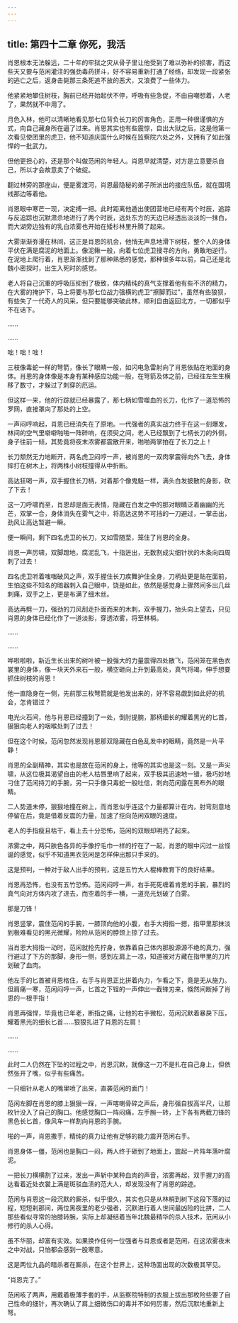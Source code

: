 ```yaml
---
---
---
```

title: 第四十二章 你死，我活
---




肖恩根本无法躲远，二十年的牢狱之灾从骨子里让他受到了难以弥补的损害，而这些天又要与范闲灌注的强劲毒药拼斗，好不容易重新打通了经络，却发现一段紧张的逃亡之后，返身击毙那三条死追不放的恶犬，又浪费了一些体力。

他紧紧地攀住树枝，胸前已经开始起伏不停，呼吸有些急促，不由自嘲想着，人老了，果然就不中用了。

月色入林，他可以清晰地看见那七位背负长刀的厉害角色，正用一种很谨惧的方式，向自己藏身所在逼了过来。肖恩其实也有些震惊，自出大狱之后，这是他第一次看见使团里的虎卫，他不知道庆国什么时候在监察院六处之外，又拥有了如此强悍的一批武力。

但他更担心的，还是那个叫做范闲的年轻人。肖恩早就清楚，对方是立意要杀自己，所以才会故意卖了个破绽。

翻过林旁的那座山，便是雾渡河，肖恩最隐秘的弟子所派出的接应队伍，就在国境线那边等着他。

肖恩眼中寒芒一现，决定搏一把。此时距离他遁出使团营地已经有两个时辰，追踪与反追踪也沉默肃杀地进行了两个时辰，远处东方的天边已经透出淡淡的一抹白，而大湖旁边独有的乳白浓雾也开始在矮杉林里升腾了起来。

大雾渐渐弥漫在林间，这正是肖恩的机会，他悄无声息地滑下树枝，整个人的身体平伏在满是腐泥的地面上。像泥鳅一般，向着七位虎卫搜寻的方向，勇敢地逆行。在泥地上爬行着，肖恩渐渐找到了那种熟悉的感觉，那种很多年以前，自己还是北魏小密探时，出生入死时的感觉。

老人将自己沉重的呼吸压抑到了极致，体内精纯的真气支撑着他有些不济的精力，在大雾的掩护下，马上将要与那七位战力强横的虎卫“擦脚而过”，虽然有些狼狈，有些失了一代奇人的风采，但只要能够突破此林，顺利自由返回北方，一切都似乎不在话下。

……

……

咄！咄！咄！

三枝像毒蛇一样的弩箭，像长了眼睛一般，如闪电急雷射向了肖恩依贴在地面的身体。肖恩的身体像是本身有某种感应功能一般，在弩箭及体之前，已经往左生生横移了数寸，才躲过了刺穿的厄运。

但这样一来，他的行踪就已经暴露了，那七柄如雪噬血的长刀，化作了一道恐怖的罗网，直接罩向了那处的上空。

一声闷哼响起，肖恩已经消失在了原地。一代强者的真实战力终于在这一刻爆发，林间的空气里噼噼啪啪一阵碎响，在须臾之间，老人已经飘到了七柄长刀的外侧，身子往前一倾，其势竟将夜末浓雾都震散开来，啪啪两掌拍在了长刀之上！

长刀颓然无力地断开，两名虎卫闷哼一声，被肖恩的一双肉掌震得向外飞去，身体摔打在树木上，将两株小树枝撞得从中折断。

高达狂喝一声，双手握住长刀柄，对着那个像鬼魅一样，满头白发披散的身影，砍了下去！

这一刀呼啸而至，肖恩却是面无表情，隐藏在白发之中的那对眼睛泛着幽幽的光芒，双掌一合，身体消失在雾气之中，将高达这势不可挡的一刀避过，一掌击出，劲风让高达暂避一瞬。

便一瞬间，剩下四名虎卫的长刀，又如雪随至，笼住了肖恩的全身。

肖恩一声厉啸，双脚蹬地，腐泥乱飞，十指迸出，无数割成尖细针状的木条向四周刺了过去！

四名虎卫听着嗤嗤破风之声，双手握住长刀疾舞护住全身，刀柄处更是贴在面前，生怕这些不知名的暗器刺入自己眼中，饶是如此，依然是感觉身上骤然间多出几丝刺痛，双手之上，更是布满了细木丝。

高达再劈一刀，强劲的刀风刮走扑面而来的木刺，双手握刀，抬头向上望去，只见肖恩的身体已经化作了一道淡影，穿透浓雾，将至林梢。

……

……

哗啦啦啦，新近生长出来的树叶被一股强大的力量震得四处散飞，范闲笼在黑色衣裳里的身体，像一块天外来石一般，横空砸向上升到最高处，真气将竭，伸手想要抓住树枝的肖恩！

他一直隐身在一侧，先前那三枚弩箭就是他发出来的，好不容易觑到如此好的机会，怎肯错过？

电光火石间，他与肖恩已经撞到了一处，倒肘提腕，那柄细长的耀着黑光的匕首，狠狠向老人的咽喉处刺了过去！

但在这个时候，范闲忽然发现肖恩那双隐藏在白色乱发中的眼睛，竟然是一片平静！

肖恩的全副精神，其实也是放在范闲的身上，他等的其实也是这一刻。又是一声尖啸，从这位极其渴望自由的老人枯唇里响了起来，双手极其迅速地一错，极巧妙地刁住了范闲持刀的手腕，另一只手像只毒蛇一般吐信，刺向范闲露在黑布外的眼睛。

二人势道未停，狠狠地撞在树上，而肖恩似乎连这个力量都算计在内，肘弯刻意地停留在后，竟是借着反震的力量，加速了挖向范闲双眼的速度。

老人的手指瘦且枯干，看上去十分恐怖，范闲的双眼却明亮了起来。

浓雾之中，两只肤色各异的手像拧毛巾一样的拧在了一起，肖恩的眼中闪过一丝怪诞的感觉，似乎不知道黑衣范闲是怎样伸出那只手来的。

这是预判，一种对于敌人出手的预判，这是五竹大人棍棒教育下的良好结果。

肖恩再恐怖，也没有五竹恐怖。范闲闷哼一声，右手死死缠着肯恩的手腕，暴烈的真气向对方体内攻了进去，而空着的手一横，一道亮光划破了白雾。

那是刀锋！

肖恩竖掌，震住范闲的手腕，一膝顶向他的小腹，右手大拇指一摁，指甲里那抹淡到极难看见的黑光微耀，险险从范闲的脖颈上掠了过去。

当肖恩大拇指一动时，范闲就抢先拧身，依靠着自己体内那股源源不绝的真力，强行避过了下方的那脚，身形一侧，感到左肩上一凉，知道被对方藏在指甲里的刀片划破了血肉。

他左手的匕首被肖恩格住，右手与肖恩正比拼着内力，乍看之下，竟是无从施力。但肩痛一寒，范闲闷哼一声，匕首之下锃的一声伸出一截锋刃来，倏然间断掉了肖恩的一根手指！

肖恩再强悍，毕竟也已年老，断指之痛，让他的右手微松，范闲沉默着暴戾下压，耀着黑光的细长匕首……狠狠扎进了肖恩的左肩！

……

……

此时二人仍然在下坠的过程之中，肖恩沉默，就像这一刀不是扎在自己身上，但依然张开了嘴，似乎有些痛苦。

一只细针从老人的嘴里喷了出来，直袭范闲的面门！

范闲左脚在肖恩的膝上狠狠一踩，一声喀喇骨碎之声后，身形强自拔高半尺，让那枚针没入了自己的胸口。他感觉胸口一阵闷痛，左手腕一转，上下各有两截刀锋的黑色长匕首，像风车一样割向肖恩的手腕。

啪的一声，肖恩撒手，精纯的真力让他有足够的能力震开范闲右手。

肖恩身体一僵，范闲也是胸口一闷，两人终于砸到了地面上，震起一片阵年落叶腐泥。

一把长刀横横割了过来，发出一声斩中某种血肉的声音，浓雾再起，双手握刀的高达看着近处衣裳上满是斑驳血渍的范大人，却发现没有了肖恩的踪迹。

范闲与肖恩这一段沉默的厮杀，似乎很久，其实也只是从林梢到树下这段下落的过程，短短刹那间，两位黑夜里的老少强者，沉默进行着人世间最凶险的比拼，二人那些看似寻常的抬膝转腕，实际上却凝结着当年北魏最精华的杀人技术，范闲从小修行的杀人心得。

虽不华丽，却富有实效。如果换作任何一位强者与肖恩或者是范闲，在这浓雾夜末之中对战，只怕都会感到一股寒意。

这是两位九品的暗杀者在厮杀，在这个世界上，这种场面出现的次数极其罕见。

“肖恩完了。”

范闲咳了两声，用戴着极薄手套的手，从监察院特制的衣服上拔出那枚险些要了自己性命的细针，再次确认了肩上细微伤口的毒并不如何厉害，然后沉默地重新上弩。